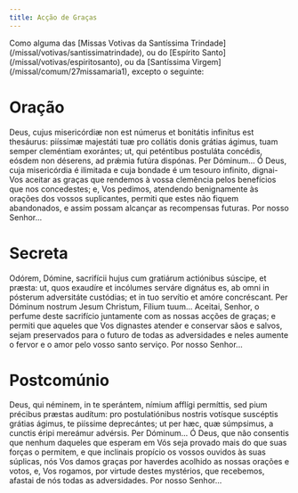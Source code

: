 ```yaml
---
title: Acção de Graças
---
```


<aside>
  Como alguma das [Missas Votivas da Santíssima
  Trindade](/missal/votivas/santissimatrindade), ou do [Espírito
  Santo](/missal/votivas/espiritosanto), ou da [Santíssima
  Virgem](/missal/comum/27missamaria1), excepto o seguinte:
</aside>

# Oração

<div class="side-by-side not-content">
  <span>
    Deus, cujus misericórdiæ non est númerus et bonitátis infinítus est
    thesáurus: piíssimæ majestáti tuæ pro collátis donis grátias ágimus, tuam
    semper cleméntiam exorántes; ut, qui peténtibus postuláta concédis, eósdem
    non déserens, ad prǽmia futúra dispónas. Per Dóminum...
  </span>
  <span>
    Ó Deus, cuja misericórdia é ilimitada e cuja bondade é um tesouro infinito,
    dignai-Vos aceitar as graças que rendemos à vossa clemência pelos benefícios
    que nos concedestes; e, Vos pedimos, atendendo benignamente às orações dos
    vossos suplicantes, permiti que estes não fiquem abandonados, e assim possam
    alcançar as recompensas futuras. Por nosso Senhor...
  </span>
</div>

# Secreta

<div class="side-by-side not-content">
  <span>
    Odórem, Dómine, sacrifícii hujus cum gratiárum actiónibus súscipe, et
    præsta: ut, quos exaudíre et incólumes serváre dignátus es, ab omni in
    pósterum adversitáte custódias; et in tuo servítio et amóre concréscant. Per
    Dóminum nostrum Jesum Christum, Fílium tuum...
  </span>
  <span>
    Aceitai, Senhor, o perfume deste sacrifício juntamente com as nossas acções
    de graças; e permiti que aqueles que Vos dignastes atender e conservar sãos
    e salvos, sejam preservados para o futuro de todas as adversidades e neles
    aumente o fervor e o amor pelo vosso santo serviço. Por nosso Senhor...
  </span>
</div>

# Postcomúnio

<div class="side-by-side not-content">
  <span>
    Deus, qui néminem, in te sperántem, nímium afflígi permíttis, sed pium
    précibus præstas audítum: pro postulatiónibus nostris votísque suscéptis
    grátias ágimus, te piíssime deprecántes; ut per hæc, quæ súmpsimus, a
    cunctis éripi mereámur advérsis. Per Dóminum...
  </span>
  <span>
    Ó Deus, que não consentis que nenhum daqueles que esperam em Vós seja
    provado mais do que suas forças o permitem, e que inclinais propício os
    vossos ouvidos às suas súplicas, nós Vos damos graças por haverdes acolhido
    as nossas orações e votos, e, Vos rogamos, por virtude destes mystérios, que
    recebemos, afastai de nós todas as adversidades. Por nosso Senhor...
  </span>
</div>
